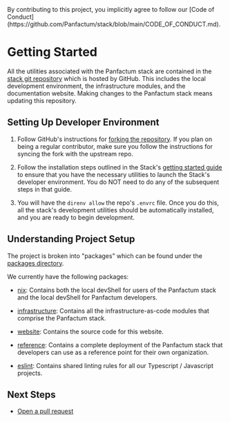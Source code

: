 
<MarkdownAlert severity="info">
  By contributing to this project, you implicitly agree to follow our [Code of Conduct](https://github.com/Panfactum/stack/blob/main/CODE_OF_CONDUCT.md).
</MarkdownAlert>

# Getting Started

All the utilities associated with the Panfactum stack are contained in the [stack git repository](https://github.com/Panfactum/stack)
which is hosted by GitHub. This includes the local development environment, the infrastructure modules, and the documentation
website. Making changes to the Panfactum stack means updating this repository.

## Setting Up Developer Environment

1. Follow GitHub's instructions for [forking the repository](https://docs.github.com/en/pull-requests/collaborating-with-pull-requests/working-with-forks/fork-a-repo).
   If you plan on being a regular contributor, make sure you follow the instructions for syncing the fork with the upstream repo.

2. Follow the installation steps outlined in the Stack's [getting started guide](/docs/main/guides/getting-started/install-tooling)
   to ensure that you have the necessary utilities to launch the Stack's developer environment. You do NOT need
   to do any of the subsequent steps in that guide.

3. You will have the `direnv allow` the repo's `.envrc` file. Once you do this, all the stack's development utilities
   should be automatically installed, and you are ready to begin development.

## Understanding Project Setup

The project is broken into "packages" which can be found under the [packages directory](https://github.com/Panfactum/stack/tree/main/packages).

We currently have the following packages:

* [nix](https://github.com/Panfactum/stack/tree/__PANFACTUM_VERSION_MAIN__/packages/nix): Contains both the local devShell for
  users of the Panfactum stack and the local devShell for Panfactum developers.

* [infrastructure](https://github.com/Panfactum/stack/tree/__PANFACTUM_VERSION_MAIN__/packages/infrastructure): Contains all the
  infrastructure-as-code modules that comprise the Panfactum stack.

* [website](https://github.com/Panfactum/stack/tree/__PANFACTUM_VERSION_MAIN__/packages/website): Contains the source code for this website.

* [reference](https://github.com/Panfactum/reference-infrastructure/tree/__PANFACTUM_VERSION_MAIN__): Contains a complete deployment
  of the Panfactum stack that developers can use as a reference point for their own organization.

* [eslint](https://github.com/Panfactum/stack/tree/__PANFACTUM_VERSION_MAIN__/packages/eslint): Contains shared linting rules for all our
  Typescript / Javascript projects.

## Next Steps

* [Open a pull request](/docs/main/guides/contributing/pull-requests)

